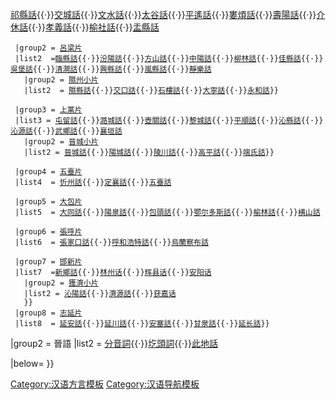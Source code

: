 {{Navbox
|name  = 晉語
|title = [[晉語|晉語]]
|state = autocollapse
|basestyle = 
|image = [[File:晉語分區圖2006版.png|200px]]

|group1 = [[方言區]]
|list1 = {{Navbox subgroup

  |group1 = [[并州片]]
  |list1  =[[太原話]]{{·}}[[榆次話]]{{·}}[[祁縣話]]{{·}}[[交城話]]{{·}}[[文水話]]{{·}}[[太谷話]]{{·}}[[平遙話]]{{·}}[[婁煩話]]{{·}}[[壽陽話]]{{·}}[[介休話]]{{·}}[[孝義話]]{{·}}[[榆社話]]{{·}}[[盂縣話]]

  |group2 = [[呂梁片]]
  |list2  ={{Navbox subgroup
    |group1 = [[汾州小片]]
    |list1  = [[離石話]]{{·}}[[臨縣話]]{{·}}[[汾陽話]]{{·}}[[方山話]]{{·}}[[中陽話]]{{·}}[[柳林話]]{{·}}[[佳縣話]]{{·}}[[吳堡話]]{{·}}[[清澗話]]{{·}}[[興縣話]]{{·}}[[嵐縣話]]{{·}}[[靜樂話]]
    |group2 = [[隰州小片]]
    |list2  = [[隰縣話]]{{·}}[[交口話]]{{·}}[[石樓話]]{{·}}[[大寧話]]{{·}}[[永和話]]}}

  |group3 = [[上黨片]]
  |list3 = {{Navbox subgroup
  |group1 = [[长治小片]]
    |list1 = [[長治話]]{{·}}[[屯留話]]{{·}}[[潞城話]]{{·}}[[壺關話]]{{·}}[[黎城話]]{{·}}[[平順話]]{{·}}[[沁縣話]]{{·}}[[沁源話]]{{·}}[[武鄉話]]{{·}}[[襄垣話]]
    |group2 = [[晉城小片]]
    |list2 = [[晉城話]]{{·}}[[陽城話]]{{·}}[[陵川話]]{{·}}[[高平話]]{{·}}[[端氏話]]}}

  |group4 = [[五臺片]]
  |list4  = [[忻州話]]{{·}}[[定襄話]]{{·}}[[五臺話]]

  |group5 = [[大包片]]
  |list5  = [[大同話]]{{·}}[[陽泉話]]{{·}}[[包頭話]]{{·}}[[鄂尔多斯話]]{{·}}[[榆林話]]{{·}}[[横山話]]

  |group6 = [[張呼片]]
  |list6  = [[張家口話]]{{·}}[[呼和浩特話]]{{·}}[[烏蘭察布話]]

  |group7 = [[邯新片]]
  |list7  ={{Navbox subgroup
    |group1 = [[磁漳小片]]
    |list1 = [[邯鄲话]]{{·}}[[新鄉話]]{{·}}[[林州话]]{{·}}[[辉县话]]{{·}}[[安阳话]]
    |group2 = [[獲濟小片]] 
    |list2 = [[沁陽話]]{{·}}[[濟源話]]{{·}}[[获嘉话]]
    }}
  |group8 = [[志延片]]
  |list8  = [[延安話]]{{·}}[[延川話]]{{·}}[[安塞話]]{{·}}[[甘泉話]]{{·}}[[延长話]]}}

|group2 = 晉語
|list2  = [[分音詞]]{{·}}[[圪頭詞]]{{·}}[[此地話]]

|below=
}}<noinclude>
[[Category:汉语方言模板]]
[[Category:汉语导航模板]]
</noinclude>